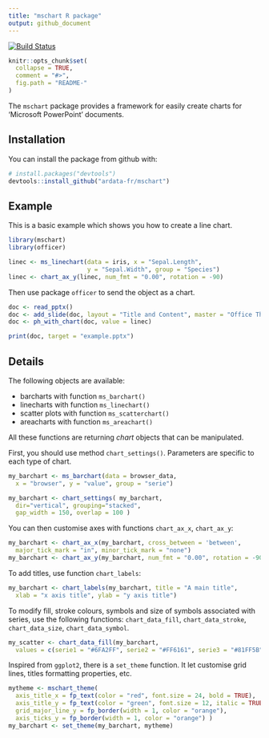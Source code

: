 ```yaml
---
title: "mschart R package"
output: github_document
---
```


<!-- README.md is generated from README.Rmd. Please edit that file -->
[![Build Status](https://travis-ci.org/ardata-fr/mschart.svg?branch=master)](https://travis-ci.org/ardata-fr/mschart)

```r
knitr::opts_chunk$set(
  collapse = TRUE,
  comment = "#>",
  fig.path = "README-"
)
```

The `mschart` package provides a framework for easily create charts for 'Microsoft PowerPoint' documents. 


## Installation

You can install the package from github with:

```r
# install.packages("devtools")
devtools::install_github("ardata-fr/mschart")
```

## Example

This is a basic example which shows you how to create a line chart.

```r
library(mschart)
library(officer)

linec <- ms_linechart(data = iris, x = "Sepal.Length",
                      y = "Sepal.Width", group = "Species")
linec <- chart_ax_y(linec, num_fmt = "0.00", rotation = -90)
```

Then use package `officer` to send the object as a chart.

```r
doc <- read_pptx()
doc <- add_slide(doc, layout = "Title and Content", master = "Office Theme")
doc <- ph_with_chart(doc, value = linec)

print(doc, target = "example.pptx")
```

## Details

The following objects are available:

* barcharts with function `ms_barchart()`
* linecharts with function `ms_linechart()`
* scatter plots with function `ms_scatterchart()`
* areacharts with function `ms_areachart()`

All these functions are returning *chart* objects that can be manipulated. 

First, you should use method `chart_settings()`. Parameters are specific to each type of chart. 

```r
my_barchart <- ms_barchart(data = browser_data, 
  x = "browser", y = "value", group = "serie")

my_barchart <- chart_settings( my_barchart, 
  dir="vertical", grouping="stacked",
  gap_width = 150, overlap = 100 )
```

You can then customise axes with functions `chart_ax_x`, `chart_ax_y`:

```r
my_barchart <- chart_ax_x(my_barchart, cross_between = 'between', 
  major_tick_mark = "in", minor_tick_mark = "none")
my_barchart <- chart_ax_y(my_barchart, num_fmt = "0.00", rotation = -90)
```

To add titles, use function `chart_labels`:

```r
my_barchart <- chart_labels(my_barchart, title = "A main title", 
  xlab = "x axis title", ylab = "y axis title")
```

To modify fill, stroke colours, symbols and size of symbols associated with series, use the following functions: `chart_data_fill`, `chart_data_stroke`, `chart_data_size`, `chart_data_symbol`.

```r
my_scatter <- chart_data_fill(my_barchart,
  values = c(serie1 = "#6FA2FF", serie2 = "#FF6161", serie3 = "#81FF5B") )
```


Inspired from `ggplot2`, there is a `set_theme` function. It let customise grid lines, titles formatting properties, etc.

```r
mytheme <- mschart_theme(
  axis_title_x = fp_text(color = "red", font.size = 24, bold = TRUE),
  axis_title_y = fp_text(color = "green", font.size = 12, italic = TRUE),
  grid_major_line_y = fp_border(width = 1, color = "orange"),
  axis_ticks_y = fp_border(width = 1, color = "orange") )
my_barchart <- set_theme(my_barchart, mytheme)
```


